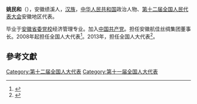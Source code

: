 '''姚民和'''（{{bd|1961年||}}），安徽绩溪人，[[汉族|汉族]]，[[中华人民共和国|中华人民共和国]]政治人物、[[第十二届全国人民代表大会|第十二届全国人民代表大会]]安徽地区代表。

毕业于[[安徽省委党校|安徽省委党校]]经济管理专业。加入[[中国共产党|中国共产党]]。担任安徽航佳丝绸集团董事长。2008年起担任全国人大代表<ref>{{cite news|title=全国人大代表信息-姚民和|url=http://210.82.31.1:8084/delegate/viewDelegate.action?dbid=111026|accessdate=2013-04-05|newspaper=全国人大网|archive-url=https://web.archive.org/web/20140407060642/http://www.npc.gov.cn/delegate/viewDelegate.action?dbid=111026|archive-date=2014-04-07|dead-url=yes}}</ref>。2013年，担任全国人大代表<ref>{{cite news|title=全国人大代表信息-姚民和|url=http://210.82.31.1:8084/delegate/viewDelegate.action?dbid=121001|accessdate=2013-04-05|newspaper=全国人大网|archive-url=https://web.archive.org/web/20140407060932/http://www.npc.gov.cn/delegate/viewDelegate.action?dbid=121001|archive-date=2014-04-07|dead-url=yes}}</ref>。

==參考文獻==
{{reflist}}
{{中国政治人物小作品}}

[[Category:第十二届全国人大代表|Category:第十二届全国人大代表]]
[[Category:第十一届全国人大代表|Category:第十一届全国人大代表]]